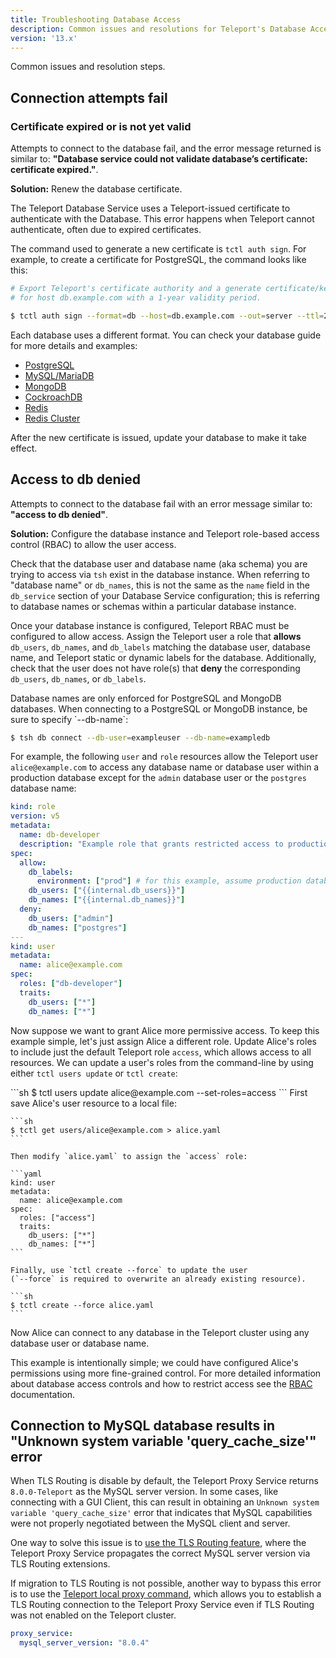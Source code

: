 ```yaml
---
title: Troubleshooting Database Access
description: Common issues and resolutions for Teleport's Database Access
version: '13.x'
---
```


Common issues and resolution steps.

## Connection attempts fail

### Certificate expired or is not yet valid

Attempts to connect to the database fail, and the error message returned is
similar to: **"Database service could not validate database’s certificate:
certificate expired."**.

**Solution:** Renew the database certificate.

The Teleport Database Service uses a Teleport-issued certificate to authenticate
with the Database. This error happens when Teleport cannot authenticate, often
due to expired certificates.

The command used to generate a new certificate is `tctl auth sign`. For example,
to create a certificate for PostgreSQL, the command looks like this:

```bash
# Export Teleport's certificate authority and a generate certificate/key pair
# for host db.example.com with a 1-year validity period.

$ tctl auth sign --format=db --host=db.example.com --out=server --ttl=2190h
```

Each database uses a different format. You can check your database guide for more
details and examples:

- [PostgreSQL](/ver/13.x/database-access/guides/postgres-self-hosted#step-25-create-a-certificatekey-pair)
- [MySQL/MariaDB](/ver/13.x/database-access/guides/mysql-self-hosted#step-24-create-a-certificatekey-pair)
- [MongoDB](/ver/13.x/database-access/guides/mongodb-self-hosted#set-up-mutual-tls)
- [CockroachDB](/ver/13.x/database-access/guides/cockroachdb-self-hosted#set-up-mutual-tls)
- [Redis](/ver/13.x/database-access/guides/redis#step-45-set-up-mutual-tls)
- [Redis Cluster](/ver/13.x/database-access/guides/redis-cluster#step-46-set-up-mutual-tls)

After the new certificate is issued, update your database to make it take effect.

## Access to db denied

Attempts to connect to the database fail with an error message
similar to: **"access to db denied"**.

**Solution:** Configure the database instance and Teleport role-based access control (RBAC) to allow the user
access.

Check that the database user and database name (aka schema) you are trying to access via `tsh` exist in the database instance.
When referring to "database name" or `db_names`, this is not the same as the `name` field in the `db_service` section of your Database Service configuration;
this is referring to database names or schemas within a particular database instance.

Once your database instance is configured, Teleport RBAC must be configured to allow access.
Assign the Teleport user a role that **allows** `db_users`, `db_names`, and `db_labels` matching the
database user, database name, and Teleport static or dynamic labels for the database. Additionally, check that
the user does not have role(s) that **deny** the corresponding `db_users`, `db_names`, or `db_labels`.

<Warning>
  Database names are only enforced for PostgreSQL and MongoDB databases.
  When connecting to a PostgreSQL or MongoDB instance, be sure to specify `--db-name`:

  ```sh
  $ tsh db connect --db-user=exampleuser --db-name=exampledb
  ```
</Warning>

For example, the following `user` and `role` resources allow the Teleport user `alice@example.com` to
access any database name or database user
within a production database except for the `admin` database user or
the `postgres` database name:

```yaml
kind: role
version: v5
metadata:
  name: db-developer
  description: "Example role that grants restricted access to production databases"
spec:
  allow:
    db_labels:
      environment: ["prod"] # for this example, assume production databases have this label in your Teleport cluster
    db_users: ["{{internal.db_users}}"]
    db_names: ["{{internal.db_names}}"]
  deny:
    db_users: ["admin"]
    db_names: ["postgres"]
---
kind: user
metadata:
  name: alice@example.com
spec:
  roles: ["db-developer"]
  traits:
    db_users: ["*"]
    db_names: ["*"]
```

Now suppose we want to grant Alice more permissive access.
To keep this example simple, let's just assign Alice a different role.
Update Alice's roles to include just the default Teleport role `access`, which allows access to all resources.
We can update a user's roles from the command-line by using either `tctl users update` or `tctl create`:

<Tabs>
  <Tab title="tctl users update">
    ```sh
    $ tctl users update alice@example.com --set-roles=access
    ```
  </Tab>

  <Tab title="tctl create">
    First save Alice's user resource to a local file:

    ```sh
    $ tctl get users/alice@example.com > alice.yaml
    ```

    Then modify `alice.yaml` to assign the `access` role:

    ```yaml
    kind: user
    metadata:
      name: alice@example.com
    spec:
      roles: ["access"]
      traits:
        db_users: ["*"]
        db_names: ["*"]
    ```

    Finally, use `tctl create --force` to update the user
    (`--force` is required to overwrite an already existing resource).

    ```sh
    $ tctl create --force alice.yaml
    ```
  </Tab>
</Tabs>

Now Alice can connect to any database in the Teleport cluster using any database user or database name.

This example is intentionally simple; we could have configured Alice's permissions using more fine-grained control.
For more detailed information about database access controls and how to restrict
access see the [RBAC](/ver/13.x/database-access/rbac) documentation.

## Connection to MySQL database results in "Unknown system variable 'query\_cache\_size'" error

When TLS Routing is disable by default, the Teleport Proxy Service returns `8.0.0-Teleport` as the MySQL server version. In some cases, like connecting with a GUI Client, this can result in obtaining an `Unknown system variable 'query_cache_size'` error that indicates that MySQL capabilities were not properly negotiated between the MySQL client and server.

One way to solve this issue is to [use the TLS Routing
feature](/ver/13.x/management/operations/tls-routing), where the Teleport Proxy
Service propagates the correct MySQL server version via TLS Routing extensions.

If migration to TLS Routing is not possible, another way to bypass this error is
to use the [Teleport local proxy
command](/ver/13.x/connect-your-client/gui-clients#get-connection-information),
which allows you to establish a TLS Routing connection to the Teleport Proxy
Service even if TLS Routing was not enabled on the Teleport cluster.

```yaml
proxy_service:
  mysql_server_version: "8.0.4"
```
